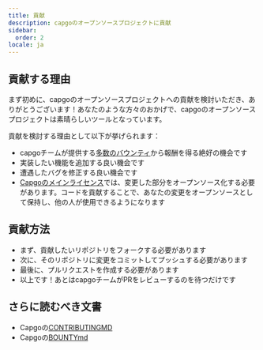 ```yaml
---
title: 貢献
description: capgoのオープンソースプロジェクトに貢献
sidebar:
  order: 2
locale: ja
---
```


## 貢献する理由

まず初めに、capgoのオープンソースプロジェクトへの貢献を検討いただき、ありがとうございます！あなたのような方々のおかげで、capgoのオープンソースプロジェクトは素晴らしいツールとなっています。

貢献を検討する理由として以下が挙げられます：

* capgoチームが提供する[多数のバウンティ](https://consolealgoraio/org/Capgo)から報酬を得る絶好の機会です
* 実装したい機能を追加する良い機会です
* 遭遇したバグを修正する良い機会です
* [Capgoのメインライセンス](https://githubcom/Cap-go/capgo/blob/main/LICENSE)では、変更した部分をオープンソース化する必要があります。コードを貢献することで、あなたの変更をオープンソースとして保持し、他の人が使用できるようになります

## 貢献方法

* まず、貢献したいリポジトリをフォークする必要があります
* 次に、そのリポジトリに変更をコミットしてプッシュする必要があります
* 最後に、プルリクエストを作成する必要があります
* 以上です！あとはcapgoチームがPRをレビューするのを待つだけです

## さらに読むべき文書

* Capgoの[CONTRIBUTINGMD](https://githubcom/Cap-go/capgo/blob/main/CONTRIBUTINGmd)
* Capgoの[BOUNTYmd](https://githubcom/Cap-go/capgo/blob/main/BOUNTYmd)